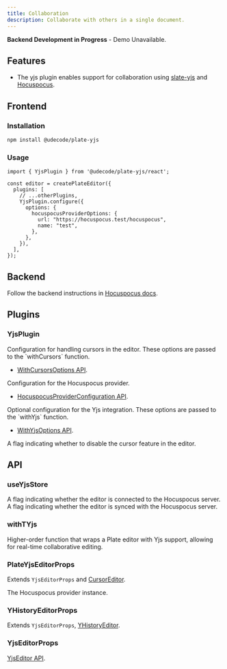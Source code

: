 ```yaml
---
title: Collaboration
description: Collaborate with others in a single document.
---
```


<Callout className="my-4">

**Backend Development in Progress** - Demo Unavailable.

</Callout>

<PackageInfo>

## Features

- The yjs plugin enables support for collaboration using [slate-yjs](https://docs.slate-yjs.dev/) and [Hocuspocus](https://docs.slate-yjs.dev/walkthroughs/collaboration-hocuspocus).

</PackageInfo>

## Frontend

### Installation

```bash
npm install @udecode/plate-yjs
```

### Usage

```tsx
import { YjsPlugin } from '@udecode/plate-yjs/react';

const editor = createPlateEditor({
  plugins: [
    // ...otherPlugins,
    YjsPlugin.configure({
      options: {
        hocuspocusProviderOptions: {
          url: "https://hocuspocus.test/hocuspocus",
          name: "test",
        },
      },
    }),
  ],
});
```

## Backend

Follow the backend instructions in [Hocuspocus docs](https://tiptap.dev/hocuspocus/getting-started).

## Plugins

### YjsPlugin

<APIOptions>
<APIItem name="cursorOptions" type="WithCursorsOptions<TCursorData>" optional>
Configuration for handling cursors in the editor. These options are passed
to the `withCursors` function.

- [WithCursorsOptions API](https://docs.slate-yjs.dev/api/slate-yjs-core/cursor-plugin#withcursors).

</APIItem>
<APIItem
  name="hocuspocusProviderOptions"
  type="HocuspocusProviderConfiguration"
  required
>
Configuration for the Hocuspocus provider.

- [HocuspocusProviderConfiguration API](https://tiptap.dev/hocuspocus/provider/configuration).

</APIItem>
<APIItem name="yjsOptions" type="WithYjsOptions" optional>
Optional configuration for the Yjs integration. These options are passed to
the `withYjs` function.

- [WithYjsOptions API](https://docs.slate-yjs.dev/api/slate-yjs-core/yjs-plugin#withyjs).

</APIItem>
<APIItem name="disableCursors" type="boolean" optional>
A flag indicating whether to disable the cursor feature in the editor.
</APIItem>
</APIOptions>

## API

### useYjsStore

<APIState>
  <APIItem name="isConnected" type="boolean">
    A flag indicating whether the editor is connected to the Hocuspocus server.
  </APIItem>
  <APIItem name="isSynced" type="boolean">
    A flag indicating whether the editor is synced with the Hocuspocus server.
  </APIItem>
</APIState>

### withTYjs

Higher-order function that wraps a Plate editor with Yjs support, allowing for real-time collaborative editing.

### PlateYjsEditorProps

<APIAttributes>

Extends `YjsEditorProps` and [CursorEditor](https://docs.slate-yjs.dev/api/slate-yjs-core/cursor-plugin#cursoreditor).

<APIItem name="yjs" type="object">
  
<APISubList>

<APISubListItem parent="yjs" name="provider" type="HocuspocusProvider">

The Hocuspocus provider instance.

</APISubListItem>

</APISubList>

</APIItem>

</APIAttributes>

### YHistoryEditorProps

Extends `YjsEditorProps`, [YHistoryEditor](https://docs.slate-yjs.dev/api/slate-yjs-core/history-plugin#yhistoryeditor).

### YjsEditorProps

[YjsEditor API](https://docs.slate-yjs.dev/api/slate-yjs-core/yjs-plugin#yjseditor).
